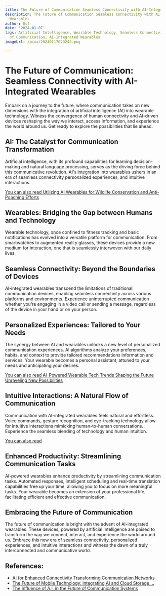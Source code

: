 ```yaml
---
title: The Future of Communication Seamless Connectivity with AI-Integrated Wearables
description: The Future of Communication Seamless Connectivity with AI-Integrated
  Wearables
author: Usf
date: '2024-01-07'
tags: Artificial Intelligence, Wearable Technology, Seamless Connectivity, Future
  of Communication, AI-Integrated Wearables
imageUrl: /pixa/20240117023248.png

---
```

# The  Future of  Communication: Seamless Connectivity  with AI-Integrated Wearables

Embark on a journey  to the future, where communication takes on new  dimensions with the integration of artificial intelligence (AI)  into wearable technology. Witness the convergence of human connectivity and AI-driven devices reshaping the way we interact,  access information, and experience the world around us. Get ready to explore the possibilities that lie ahead.

## AI: The Catalyst for Communication Transformation

Artificial intelligence, with its profound  capabilities for learning decision-making and natural language processing, serves as the  driving force behind this communicative revolution.  AI's integration into wearables ushers in an era of seamless connectivity personalized experiences, and intuitive interactions.

[You can also read Utilizing  AI Wearables for Wildlife Conservation and Anti-Poaching Efforts](Utilizing%20AI%20Wearables%20for%20Wildlife%20Conservation%20and%20Anti-Poaching%20Efforts)


## Wearables: Bridging the Gap between Humans and Technology

Wearable technology, once confined  to  fitness  tracking  and basic notifications has evolved into a versatile  platform for communication. From smartwatches to augmented reality glasses, these devices provide a new medium for interaction, one that is seamlessly interwoven with our daily lives.

## Seamless Connectivity: Beyond the Boundaries of Devices

AI-integrated wearables transcend the limitations of traditional communication  devices, enabling  seamless connectivity across various platforms and environments. Experience uninterrupted communication whether you're engaging in  a video  call or sending a message, regardless of the device in your  hand or on your person.

## Personalized Experiences: Tailored  to Your Needs

The synergy between AI  and  wearables unlocks a  new level of personalized communication experiences. AI algorithms analyze your preferences, habits, and  context to provide tailored recommendations information and services. Your wearable becomes a personal assistant, attuned to your needs and  anticipating your  desires.

[You can  also read AI-Powered Wearable Tech Trends Shaping the Future Unraveling New Possibilities](AI-Powered%20Wearable%20Tech%20Trends%20Shaping%20the%20Future%20Unraveling%20New%20Possibilities)


## Intuitive Interactions: A Natural Flow of Communication

Communication with AI-integrated wearables feels natural and effortless. Voice commands,  gesture  recognition,  and eye-tracking  technology allow for  intuitive interactions mimicking human-to-human conversations. Experience the seamless blending of  technology and human intuition.

[You can also read ]()


## Enhanced Productivity: Streamlining Communication Tasks

AI-powered wearables enhance  productivity by streamlining communication tasks. Automated responses, intelligent scheduling and real-time translation capabilities free up your time, allowing you to focus on more meaningful tasks. Your wearable  becomes an extension of your professional  life, facilitating efficient  and effective communication.

## Embracing the Future of Communication

The future of communication is bright with the advent of AI-integrated wearables. These devices, powered by artificial intelligence are poised to transform the way we connect, interact, and experience the world around us. Embrace this new era of seamless connectivity, personalized  experiences, and intuitive  interactions and witness  the dawn of a truly interconnected and communicative world.

## References:
- [AI for Enhanced Connectivity Transforming Communication Networks](https://utilitiesone.com/ai-for-enhanced-connectivity-transforming-communication-networks)
- [The Future of Mobile Technology: Integrating AI and Cloud Storage ...](https://medium.com/@oluwafemidiakhoa/the-future-of-mobile-technology-integrating-ai-and-cloud-storage-for-enhanced-user-experience-276f8df3b0a8)
- [The Influence of A.I. in the Future of Communication Systems](https://www.linkedin.com/pulse/influence-ai-future-communication-systems-senior-software-engineer)
